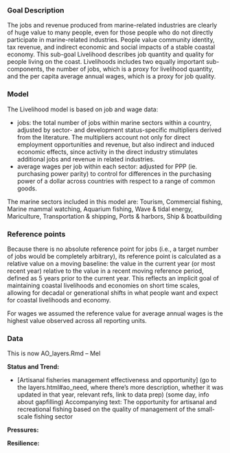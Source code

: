 ### Goal Description

The jobs and revenue produced from marine-related industries are clearly of huge value to many people, even for those people who do not directly participate in marine-related industries. People value community identity, tax revenue, and indirect economic and social impacts of a stable coastal economy. This sub-goal Livelihood describes job quantity and quality for people living on the coast. Livelihoods includes two equally important sub-components, the number of jobs, which is a proxy for livelihood quantity, and the per capita average annual wages, which is a proxy for job quality.

### Model 

The Livelihood model is based on job and wage data: 

- jobs: the total number of jobs within marine sectors within a country, adjusted by sector- and development status-specific multipliers derived from the literature. The multipliers account not only for direct employment opportunities and revenue, but also indirect and induced economic effects, since activity in the direct industry stimulates additional jobs and revenue in related industries.
- average wages per job within each sector: adjusted for PPP (ie. purchasing power parity) to control for differences in the
purchasing power of a dollar across countries with respect to a range of common goods.  

The marine sectors included in this model are: Tourism, Commercial fishing, Marine mammal watching, Aquarium fishing, Wave & tidal energy, Mariculture, Transportation & shipping, Ports & harbors, Ship & boatbuilding

### Reference points 

Because there is no absolute reference point for jobs (i.e., a target number of jobs would be completely arbitrary), its reference point is calculated as a relative value on a moving baseline: the value in the current year (or most recent year) relative to the value in a recent moving reference period, defined as 5 years prior to the current year. This reflects an implicit goal of maintaining coastal livelihoods and economies on short time scales, allowing for decadal or generational shifts in what people want and expect for coastal livelihoods and economy.

For wages we assumed the reference value for average annual wages is the highest value observed across all reporting units.

### Data

This is now AO_layers.Rmd -- Mel

**Status and Trend:**

- [Artisanal fisheries management effectiveness and opportunity] (go to the layers.html#ao_need, where there's more description,  whether it was updated in that year, relevant refs, link to data prep) (some day, info about gapfilling)
Accompanying text: The opportunity for artisanal and recreational fishing based on the quality of management of the small-scale fishing sector

**Pressures:**  

**Resilience:** 




